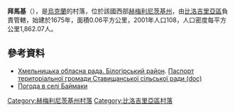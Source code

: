{{coord|50|3|54|N|26|13|42|E|scale:30000|display=title}}

'''拜馬基'''（{{lang-uk|Баймаки}}），是[[烏克蘭|烏克蘭]]的村落，位於該國西部[[赫梅利尼茨基州|赫梅利尼茨基州]]，由[[比洛吉里亞區|比洛吉里亞區]]負責管轄，始建於1675年，面積0.06平方公里，2001年人口108，人口密度每平方公里1,862.07人。

==參考資料==
* [https://web.archive.org/web/20160413093228/http://oblrada.km.ua/district/show/14 Хмельницька обласна рада. Білогірський район]. [https://web.archive.org/web/20131023124309/http://oblrada.km.ua/userfiles/%D0%BF%D0%B0%D1%81%D0%BF%D0%BE%D1%80%D1%82%20%D0%A1%D1%82%D0%B0%D0%B2%D0%B8%D1%89%D0%B0%D0%BD%D1%81%D1%8C%D0%BA%D0%BE%D1%97%20%D1%81%D1%96%D0%BB%D1%8C%D1%81%D1%8C%D0%BA%D0%BE%D1%97%20%D1%80%D0%B0%D0%B4%D0%B8%20%D0%91%D1%96%D0%BB%D0%BE%D0%B3%D1%96%D1%80%D1%81%D1%8C%D0%BA%D0%B8%D0%B9%20%D1%80%D0%B0%D0%B9%D0%BE%D0%BD.doc Паспорт територіальної громади Ставищанської сільської ради (doc)]
* [http://weather.in.ua/ua/hmel'nickaja/525 Погода в селі Баймаки] {{Wayback|url=http://weather.in.ua/ua/hmel%27nickaja/525 |date=20210119155610 }}

{{DEFAULTSORT:Баймаки}}
[[Category:赫梅利尼茨基州村落|Category:赫梅利尼茨基州村落]]
[[Category:比洛吉里亞區村落|Category:比洛吉里亞區村落]]


{{Khmelnytskyi-geo-stub}}